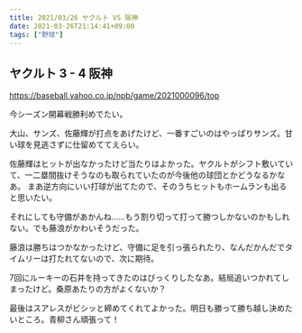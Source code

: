 ```yaml
---
title: 2021/03/26 ヤクルト VS 阪神
date: 2021-03-26T21:14:41+09:00
tags: ["野球"]
---
```


## ヤクルト 3 - 4 阪神

https://baseball.yahoo.co.jp/npb/game/2021000096/top

今シーズン開幕戦勝利めでたい。

大山、サンズ、佐藤輝が打点をあげたけど、一番すごいのはやっぱりサンズ。甘い球を見逃さずに仕留めててえらい。

佐藤輝はヒットが出なかったけど当たりはよかった。ヤクルトがシフト敷いていて、一二塁間抜けそうなのも取られていたのが今後他の球団とかどうなるかなあ。
まあ逆方向にいい打球が出てたので、そのうちヒットもホームランも出ると思いたい。

それにしても守備があかんね……もう割り切って打って勝つしかないのかもしれない。でも藤浪がかわいそうだった。

藤浪は勝ちはつかなかったけど、守備に足を引っ張られたり、なんだかんだでタイムリーは打たれてないので、次に期待。

7回にルーキーの石井を持ってきたのはびっくりしたなあ。結局追いつかれてしまったけど。桑原あたりの方がよくないか？

最後はスアレスがビシッと締めてくれてよかった。明日も勝って勝ち越し決めたいところ。青柳さん頑張って！